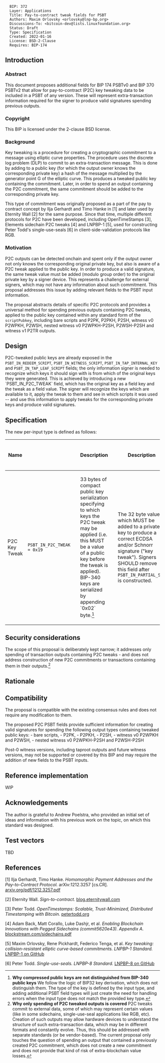 <pre>
  BIP: 372
  Layer: Applications
  Title: Pay-to-contract tweak fields for PSBT
  Authors: Maxim Orlovsky <orlovsky@lnp-bp.org>
  Discussions-To: <bitcoin-dev@lists.linuxfoundation.org>
  Status: Draft
  Type: Specification
  Created: 2022-01-16
  License: BSD-2-Clause
  Requires: BIP-174
</pre>

==Introduction==

===Abstract===

This document proposes additional fields for BIP 174 PSBTv0 and BIP 370 PSBTv2
that allow for pay-to-contract (P2C) key tweaking data to be included in a PSBT
of any version. These will represent extra-transaction information required
for the signer to produce valid signatures spending previous outputs.

===Copyright===

This BIP is licensed under the 2-clause BSD license.

===Background===

Key tweaking is a procedure for creating a cryptographic commitment to a
message using elliptic curve properties. The procedure uses the discrete log
problem (DLP) to commit to an extra-transaction message. This is done by adding
to a public key (for which the output owner knows the corresponding private key)
a hash of the message multiplied by the generator point G of the elliptic curve.
This produces a tweaked public key containing the commitment. Later, in order
to spend an output containing the P2C commitment, the same commitment should be
added to the corresponding private key.

This type of commitment was originally proposed as a part of the pay to contract
concept by Ilja Gerhardt and Timo Hanke in [1] and later used by Eternity Wall
[2] for the same purpose. Since that time, multiple different protocols for P2C
have been developed, including OpenTimeStamps [3], Elements sidechain P2C tweaks
[4] and LNPBP-1 [5], used for constructing Peter Todd's single-use-seals [6]
in client-side-validation protocols like RGB.

===Motivation===

P2C outputs can be detected onchain and spent only if the output owner
not only knows the corresponding original private key, but also is aware of
a P2C tweak applied to the public key. In order to produce a valid signature, the
same tweak value must be added (modulo group order) to the original private key
by a signer device. This represents a challenge for external signers, which may
not have any information about such commitment. This proposal addresses this
issue by adding relevant fields to the PSBT input information.

The proposal abstracts details of specific P2C protocols and provides a universal
method for spending previous outputs containing P2C tweaks, applied to the public
key contained within any standard form of the <tt>scriptPubkey</tt>, including
bare scripts and P2PK, P2PKH, P2SH, witness v0 P2WPKH, P2WSH, nested witness v0
P2WPKH-P2SH, P2WSH-P2SH and witness v1 P2TR outputs.


==Design==

P2C-tweaked public keys are already exposed in the
<tt>PSBT_IN_REDEEM_SCRIPT</tt>, <tt>PSBT_IN_WITNESS_SCRIPT</tt>,
<tt>PSBT_IN_TAP_INTERNAL_KEY</tt> and <tt>PSBT_IN_TAP_LEAF_SCRIPT</tt> fields;
the only information signer is needed to recognize which keys it should sign
with is from which of the original keys they were generated. This is achieved by
introducing a new `PSBT_IN_P2C_TWEAK` field, which has the original key as a field
key and the tweak as a field value. The signer will recognize the keys which are
available to it, apply the tweak to them and see in which scripts it was used --
and use this information to apply tweaks for the corresponding private keys and
produce valid signatures.


==Specification==

The new per-input type is defined as follows:

{|
! Name
! <tt><keytype></tt>
! <tt><keydata></tt>
! <tt><keydata></tt> Description
! <tt><valuedata></tt>
! <tt><valuedata></tt> Description
! Versions Requiring Inclusion
! Versions Requiring Exclusion
! Versions Allowing Inclusion
|-
| P2C Key Tweak
| <tt>PSBT_IN_P2C_TWEAK = 0x19</tt>
| <tt><pubkey></tt>
| 33 bytes of compact public key serialization specifying to which keys the
P2C tweak may be applied (i.e. this MUST be a value of a public key before the
tweak is applied). BIP-340 keys are serialized by appending `0x02`
byte.<ref>'''Why compressed public keys are not distinguished from BIP-340
public keys''' We follow the logic of BIP32 key derivation, which does not
distinguish them. The type of the key is defined by the input type,
and adding additional PSBT field types will just create the need for handling
errors when the input type does not match the provided key type.</ref>
| <tt><tweak></tt>
| The 32 byte value which MUST be added to a private key to produce a correct
ECDSA and/or Schnorr signature ("key tweak"). Signers SHOULD remove this field
after <tt>PSBT_IN_PARTIAL_SIG</tt> is constructed.
|
|
| 0, 2
| BIP-P2C
|}


==Security considerations==

The scope of this proposal is deliberately kept narrow; it addresses
only spending of transaction outputs containing P2C tweaks - and does not
address construction of new P2C commitments or transactions containing them
in their outputs.<ref>'''Why only spending of P2C tweaked outputs is covered'''
P2C tweaks commit to external data, some of which may represent certain values
(like in some sidechains, single-use-seal applications like RGB, etc). Creation
of such outputs may allow hardware devices to understand the structure of such
extra-transaction data, which may be in different formats and constantly
evolve. Thus, this should be addressed with separate standards (or be
vendor-based). The current proposal only touches the question of spending an
output that contained a previously created P2C commitment, which does not create
a new commitment and does not provide that kind of risk of extra-blockchain
value losses.</ref>


==Rationale==

<references/>


==Compatibility==

The proposal is compatible with the existing consensus rules and does not
require any modification to them.

The proposed P2C PSBT fields provide sufficient information for creating
valid signatures for spending the following output types containing tweaked
public keys:
- bare scripts,
- P2PK,
- P2PKH,
- P2SH,
- witness v0 P2WPKH and P2WSH,
- nested witness v0 P2WPKH-P2SH and P2WSH-P2SH

Post-0 witness versions, including taproot outputs and future witness versions,
may not be supported or covered by this BIP and may require the addition of new
fields to the PSBT inputs.


==Reference implementation==

WIP


==Acknowledgements==

The author is grateful to Andrew Poelstra, who provided an initial set of ideas
and information with his previous work on the topic, on which this standard
was designed.


==Test vectors==

TBD


==References==

[1] Ilja Gerhardt, Timo Hanke. ''Homomorphic Payment Addresses and the Pay-to-Contract Protocol.'' arXiv:1212.3257 [cs.CR]. [https://arxiv.org/pdf/1212.3257.pdf arxiv.org/pdf/1212.3257.pdf]

[2] Eternity Wall. ''Sign-to-contract.'' [https://blog.eternitywall.com/2018/04/13/sign-to-contract/ blog.eternitywall.com]

[3] Peter Todd. ''OpenTimestamps: Scalable, Trust-Minimized, Distributed Timestamping with Bitcoin.'' [https://petertodd.org/2016/opentimestamps-announcement petertodd.org]

[4] Adam Back, Matt Corallo, Luke Dashjr, et al. ''Enabling Blockchain Innovations with Pegged Sidechains (commit5620e43). Appendix A.'' [https://blockstream.com/sidechains.pdf blockstream.com/sidechains.pdf]

[5] Maxim Orlovsky, Rene Pickhardt, Federico Tenga, et al. ''Key tweaking: collision-resistant elliptic curve-based commitments. LNPBP-1 Standard.'' [https://github.com/LNP-BP/LNPBPs/blob/master/lnpbp-0001.md LNPBP-1 on GitHub]

[6] Peter Todd. ''Single-use-seals. LNPBP-8 Standard.'' [https://github.com/LNP-BP/LNPBPs/blob/master/lnpbp-0008.md LNPBP-8 on GitHub]


